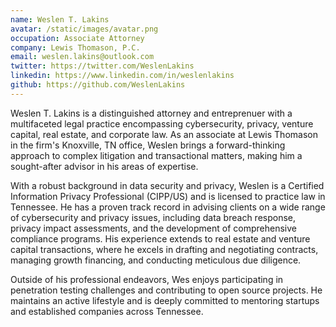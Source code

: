 ```yaml
---
name: Weslen T. Lakins
avatar: /static/images/avatar.png
occupation: Associate Attorney
company: Lewis Thomason, P.C.
email: weslen.lakins@outlook.com
twitter: https://twitter.com/WeslenLakins
linkedin: https://www.linkedin.com/in/weslenlakins
github: https://github.com/WeslenLakins
---
```


Weslen T. Lakins is a distinguished attorney and entreprenuer with a multifaceted legal practice encompassing cybersecurity, privacy, venture capital, real estate, and corporate law. As an associate at Lewis Thomason in the firm's Knoxville, TN office, Weslen brings a forward-thinking approach to complex litigation and transactional matters, making him a sought-after advisor in his areas of expertise.

With a robust background in data security and privacy, Weslen is a Certified Information Privacy Professional (CIPP/US) and is licensed to practice law in Tennessee. He has a proven track record in advising clients on a wide range of cybersecurity and privacy issues, including data breach response, privacy impact assessments, and the development of comprehensive compliance programs. His experience extends to real estate and venture capital transactions, where he excels in drafting and negotiating contracts, managing growth financing, and conducting meticulous due diligence.

Outside of his professional endeavors, Wes enjoys participating in penetration testing challenges and contributing to open source projects. He maintains an active lifestyle and is deeply committed to mentoring startups and established companies across Tennessee.

```

```
